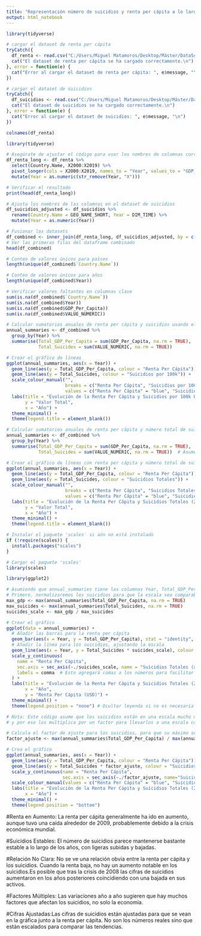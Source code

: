 ---
title: "Representación número de suicidios y renta per cápita a lo largo de los años"
output: html_notebook
---

```{r}
library(tidyverse)

# cargar el dataset de renta per cápita
tryCatch({
  df_renta <- read.csv("C:/Users/Miguel Matamoros/Desktop/Máster/DataScience/dataScience-main/dataScience-main/data/5.WorldBankGDP/API_NY.GDP.PCAP.CD_DS2_es_csv_v2_465.csv", skip = 4)
  cat("El dataset de renta per cápita se ha cargado correctamente.\n")
}, error = function(e) {
  cat("Error al cargar el dataset de renta per cápita: ", e$message, "\n")
})

# cargar el dataset de suicidios
tryCatch({
  df_suicidios <- read.csv("C:/Users/Miguel Matamoros/Desktop/Máster/DataScience/dataScience-main/dataScience-main/data/3.spendinhealth/datos_filtrados.csv")
  cat("El dataset de suicidios se ha cargado correctamente.\n")
}, error = function(e) {
  cat("Error al cargar el dataset de suicidios: ", e$message, "\n")
})


```
```{r}
colnames(df_renta)

```
```{r}
library(tidyverse)

# Asegúrate de ajustar el código para usar los nombres de columnas correctos
df_renta_long <- df_renta %>%
  select(Country.Name, X2000:X2019) %>%
  pivot_longer(cols = X2000:X2019, names_to = "Year", values_to = "GDP_Per_Capita") %>%
  mutate(Year = as.numeric(str_remove(Year, "X")))

# Verificar el resultado
print(head(df_renta_long))

```
```{r}
# Ajusta los nombres de las columnas en el dataset de suicidios
df_suicidios_adjusted <- df_suicidios %>%
  rename(Country.Name = GEO_NAME_SHORT, Year = DIM_TIME) %>%
  mutate(Year = as.numeric(Year))

```

```{r}
# Fusionar los datasets
df_combined <- inner_join(df_renta_long, df_suicidios_adjusted, by = c("Country.Name" = "Country.Name", "Year" = "Year"))
# Ver las primeras filas del dataframe combinado
head(df_combined)

```

```{r}
# Conteo de valores únicos para países
length(unique(df_combined$`Country.Name`))

# Conteo de valores únicos para años
length(unique(df_combined$Year))

```
```{r}
# Verificar valores faltantes en columnas clave
sum(is.na(df_combined$`Country.Name`))
sum(is.na(df_combined$Year))
sum(is.na(df_combined$GDP_Per_Capita))
sum(is.na(df_combined$VALUE_NUMERIC))
```

```{r}

# Calcular sumatorios anuales de renta per cápita y suicidios usando el nombre correcto de la columna
annual_summaries <- df_combined %>%
  group_by(Year) %>%
  summarise(Total_GDP_Per_Capita = sum(GDP_Per_Capita, na.rm = TRUE),
            Total_Suicides = sum(VALUE_NUMERIC, na.rm = TRUE))


```


```{r}
# Crear el gráfico de líneas
ggplot(annual_summaries, aes(x = Year)) +
  geom_line(aes(y = Total_GDP_Per_Capita, colour = "Renta Per Cápita")) +
  geom_line(aes(y = Total_Suicides, colour = "Suicidios por 100k")) +
  scale_colour_manual("", 
                      breaks = c("Renta Per Cápita", "Suicidios por 100k"),
                      values = c("Renta Per Cápita" = "blue", "Suicidios por 100k" = "red")) +
  labs(title = "Evolución de la Renta Per Cápita y Suicidios por 100k Habitantes (2000-2019)",
       y = "Valor Total",
       x = "Año") +
  theme_minimal() +
  theme(legend.title = element_blank())

```

```{r}
# Calcular sumatorios anuales de renta per cápita y número total de suicidios
annual_summaries <- df_combined %>%
  group_by(Year) %>%
  summarise(Total_GDP_Per_Capita = sum(GDP_Per_Capita, na.rm = TRUE),
            Total_Suicides = sum(VALUE_NUMERIC, na.rm = TRUE))  # Asume que VALUE_NUMERIC es el número total de suicidios

```

```{r}
# Crear el gráfico de líneas con renta per cápita y número total de suicidios
ggplot(annual_summaries, aes(x = Year)) +
  geom_line(aes(y = Total_GDP_Per_Capita, colour = "Renta Per Cápita")) +
  geom_line(aes(y = Total_Suicides, colour = "Suicidios Totales")) +
  scale_colour_manual("", 
                      breaks = c("Renta Per Cápita", "Suicidios Totales"),
                      values = c("Renta Per Cápita" = "blue", "Suicidios Totales" = "red")) +
  labs(title = "Evolución de la Renta Per Cápita y Suicidios Totales (2000-2019)",
       y = "Valor Total",
       x = "Año") +
  theme_minimal() +
  theme(legend.title = element_blank())

```

```{r}

# Instalar el paquete 'scales' si aún no está instalado
if (!require(scales)) {
  install.packages("scales")
}

# Cargar el paquete 'scales'
library(scales)

library(ggplot2)

# Asumiendo que annual_summaries tiene las columnas Year, Total_GDP_Per_Capita, y Total_Suicides
# Primero, normalizaremos los suicidios para que la escala sea comparable con la renta per cápita
max_gdp <- max(annual_summaries$Total_GDP_Per_Capita, na.rm = TRUE)
max_suicides <- max(annual_summaries$Total_Suicides, na.rm = TRUE)
suicides_scale <- max_gdp / max_suicides

# Crear el gráfico
ggplot(data = annual_summaries) +
  # Añadir las barras para la renta per cápita
  geom_bar(aes(x = Year, y = Total_GDP_Per_Capita), stat = "identity", fill = "skyblue") +
  # Añadir la línea para los suicidios, ajustando la escala
  geom_line(aes(x = Year, y = Total_Suicides * suicides_scale), colour = "red", size = 1) +
  scale_y_continuous(
    name = "Renta Per Cápita",
    sec.axis = sec_axis(~./suicides_scale, name = "Suicidios Totales (ajustados)"),
    labels = comma  # Esto agregará comas a los números para facilitar la lectura
  ) +
  labs(title = "Evolución de la Renta Per Cápita y Suicidios Totales (2000-2019)",
       x = "Año",
       y = "Renta Per Cápita (USD)") +
  theme_minimal() +
  theme(legend.position = "none") # Ocultar leyenda si no es necesaria

# Nota: Este código asume que los suicidios están en una escala mucho menor que la renta per cápita
# y por eso los multiplica por un factor para llevarlos a una escala comparable visualmente.

```
```{r}
# Calcula el factor de ajuste para los suicidios, para que su máximo sea similar al máximo de la renta per cápita
factor_ajuste <- max(annual_summaries$Total_GDP_Per_Capita) / max(annual_summaries$Total_Suicides)

# Crea el gráfico
ggplot(annual_summaries, aes(x = Year)) +
  geom_line(aes(y = Total_GDP_Per_Capita, colour = "Renta Per Cápita")) +
  geom_line(aes(y = Total_Suicides * factor_ajuste, colour = "Suicidios Totales")) +
  scale_y_continuous(name = "Renta Per Cápita",
                     sec.axis = sec_axis(~./factor_ajuste, name="Suicidios Totales")) +
  scale_colour_manual(values = c("Renta Per Cápita" = "blue", "Suicidios Totales" = "red")) +
  labs(title = "Evolución de la Renta Per Cápita y Suicidios Totales (2000-2019)",
       x = "Año") +
  theme_minimal() +
  theme(legend.position = "bottom")

```
#Renta en Aumento: La renta per cápita generalmente ha ido en aumento, aunque tuvo una caída alrededor de 2009, probablemente debido a la crisis económica mundial.

#Suicidios Estables: El número de suicidios parece mantenerse bastante estable a lo largo de los años, con ligeras subidas y bajadas.

#Relación No Clara: No se ve una relación obvia entre la renta per cápita y los suicidios. Cuando la renta baja, no hay un aumento notable en los suicidios.Es posible que tras la crisis de 2008 las cifras de suicidios aumentaron en los años posteriores coincidiendo con una bajada en sus activos.

#Factores Múltiples: Las variaciones año a año sugieren que hay muchos factores que afectan los suicidios, no solo la economía.

#Cifras Ajustadas:Las cifras de suicidios están ajustadas para que se vean en la gráfica junto a la renta per cápita. No son los números reales sino que están escalados para comparar las tendencias.
